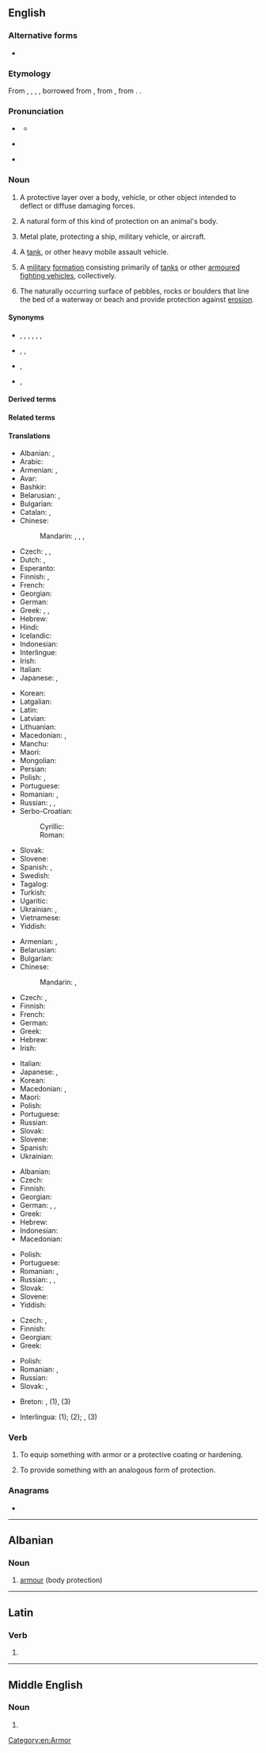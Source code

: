 {{also|Armor}}
==English==
{{wikipedia|armour|armor}}

===Alternative forms===
* {{l|en|armour}} {{qualifier|British|Canadian|Australian}}

===Etymology===
From {{inh|en|enm|armure}}, {{m|enm|armour}}, {{m|enm|armor}}, {{m|enm|armeure}}, borrowed from {{bor|en|xno|armure}}, from {{der|en|fro|armeüre}}, from {{der|en|la|armātūra}}. {{doublet|en|armure}}.

===Pronunciation===
* {{a|US}} {{IPA|en|/ˈɑːɹ.mɚ/}}
** {{audio|en|en-us-armor.ogg|Audio (US)}}
* {{a|UK}} {{IPA|en|/ˈɑː.mə/}}
* {{rhymes|en|ɑː(ɹ)mə(ɹ)}}

===Noun===
{{en-noun|~}} {{tlb|en|chiefly|_|American spelling}}

# {{lb|en|uncountable}} A protective layer over a body, vehicle, or other object intended to deflect or diffuse damaging forces.
# {{lb|en|uncountable}} A natural form of this kind of protection on an animal's body.
# {{lb|en|uncountable}} Metal plate, protecting a ship, military vehicle, or aircraft.
# {{lb|en|countable}} A [[tank]], or other heavy mobile assault vehicle.
# {{lb|en|military|uncountable}} A [[military]] [[formation]] consisting primarily of [[tanks]] or other [[armoured fighting vehicles]], collectively.
# {{lb|en|hydrology|uncountable}} The naturally occurring surface of pebbles, rocks or boulders that line the bed of a waterway or beach and provide protection against [[erosion]].

====Synonyms====
* {{sense|body armour}} {{l|en|body armour}}, {{l|en|body armor}}, {{l|en|mail}}, {{l|en|chain mail}}, {{l|en|plate}}, {{l|en|suit of armour}}, {{l|en|suit of armor}}
* {{sense|animal}} {{l|en|horn}}, {{l|en|carapace}}, {{l|en|chitin}}
* {{sense|metal plate}} {{l|en|armour plate}}, {{l|en|armor plate}}
* {{sense|military}} {{l|en|mechanized}}, {{l|en|cavalry}}

====Derived terms====
{{der4|en|title=Terms derived from ''armour'' (noun)|appliqué armour|composite armour|armour-plated|armour plating|armoury|spaced armour|stand-off armour|suit of armour|reactive armour|explosive reactive armour}}

====Related terms====
{{rel4|en|arm|arms|armament|armaments|armure}}

====Translations====
{{trans-top|protective layer over a body, vehicle, or other object intended to deflect or diffuse damaging forces}}
* Albanian: {{t+|sq|armor}}, {{t+|sq|parzmore}}
* Arabic: {{t|ar|دِرْع|m}}
* Armenian: {{t+|hy|զրահ}}, {{t+|hy|պատյան}}
* Avar: {{t|av|йарагъ-матахӏ}}
* Bashkir: {{t|ba|һауыт}}
* Belarusian: {{t|be|браня́|f}}, {{t|be|даспе́хі|m-p}}
* Bulgarian: {{t+|bg|броня́|f}}
* Catalan: {{t+|ca|arnès|m}}, {{t+|ca|armadura|f}}
* Chinese:
*: Mandarin: {{t+|cmn|盔甲|tr=kuījiǎ}}, {{t+|cmn|鐵甲}}, {{t+|cmn|铁甲|tr=tiějiǎ}}, {{t+|cmn|鎧甲|tr=kǎijiǎ}}
* Czech: {{t+|cs|brnění|n}}, {{t+|cs|zbroj|f}}, {{t+|cs|pancíř|m}}
* Dutch: {{t+|nl|pantser|n}}, {{t+|nl|harnas|n}}
* Esperanto: {{t+|eo|kiraso}}
* Finnish: {{t+|fi|haarniska}}, {{t+|fi|panssari}}
* French: {{t+|fr|armure|f}}
* Georgian: {{t|ka|აბჯარი}}
* German: {{t+|de|Rüstung|f}}
* Greek: {{t+|el|θωράκιση|f}}, {{t+|el|πανοπλία|f}}, {{t+|el|οπλισμός|m}}
* Hebrew: {{t+|he|שִׁרְיוֹן|m|tr=shiryon}}
* Hindi: {{t+|hi|कवच|m}}
* Icelandic: {{t+|is|brynja|m}}
* Indonesian: {{t+|id|zirah}}
* Interlingue: {{t|ie|armatura}}
* Irish: {{t|ga|armúr|m}}
* Italian: {{t+|it|armatura|f}}
* Japanese: {{t+|ja|鎧|tr=yoroi}}, {{t|ja|装甲|tr=sōkō}}
{{trans-mid}}
* Korean: {{t+|ko|갑옷}}
* Latgalian: {{t|ltg|brūne}}
* Latin: {{t|la|armātūra}}
* Latvian: {{t|lv|bruņas|p}}
* Lithuanian: {{t|lt|šarvai}}
* Macedonian: {{t|mk|оклоп|m}}, {{t|mk|панцир|m}}
* Manchu: {{t|mnc|ᡠᡴ᠋ᠰᡳ᠍ᠨ}}
* Maori: {{t|mi|pākai}}
* Mongolian: {{t+|mn|хуяг}}
* Persian: {{t+|fa|زره|tr=zereh}}
* Polish: {{t+|pl|zbroja|f}}, {{t+|pl|pancerz|m}}
* Portuguese: {{t+|pt|armadura|f}}
* Romanian: {{t+|ro|armură|f}}, {{t+|ro|blindaj|n}}
* Russian: {{t+|ru|броня́|f}}, {{t+|ru|ла́ты|f-p}}, {{t+|ru|доспех|m-p|alt=доспе́хи}}
* Serbo-Croatian:
*: Cyrillic: {{t|sh|о̀клоп|m}}
*: Roman: {{t+|sh|òklop|m}}
* Slovak: {{t|sk|brnenie|n}}
* Slovene: {{t+|sl|oklep|m}}
* Spanish: {{t+|es|armadura|f}}, {{t|es|blindaje|m}}
* Swedish: {{t+|sv|rustning|c}}
* Tagalog: {{t|tl|baluti}}
* Turkish: {{t+|tr|zırh}}
* Ugaritic: {{t|uga|𐎘𐎗𐎊𐎐}}
* Ukrainian: {{t+|uk|броня́|f}}, {{t|uk|ла́ти|f-p}}
* Vietnamese: {{t+|vi|áo giáp}}
* Yiddish: {{t|yi|פּאַנצער|m}}
{{trans-bottom}}

{{trans-top|natural form of this kind of protection on an animal's body}}
* Armenian: {{t+|hy|զրահ}}, {{t+|hy|պատյան}}
* Belarusian: {{t|be|па́нцыр|m}}
* Bulgarian: {{t|bg|защитна обвивка|f}}
* Chinese:
*: Mandarin: {{t+|cmn|鎧甲}}, {{t+|cmn|铠甲|tr=kǎijiǎ}}
* Czech: {{t+|cs|krunýř|m}}, {{qualifier|colloquially}} {{t+|cs|pancíř|m}}
* Finnish: {{t+|fi|panssari}}
* French: {{t+|fr|cuirasse|f}}
* German: {{t|de|Panzerung|f}}
* Greek: {{t+|el|θωράκιση|f}}
* Hebrew: {{t+|he|שִׁרְיוֹן|m|tr=shiryon}}
* Irish: {{t|ga|armúr|m}}
{{trans-mid}}
* Italian: {{t+|it|corazza}}
* Japanese: {{t+|ja|鎧|tr=yoroi}}, {{t|ja|装甲|tr=sōkō}}
* Korean: {{t+|ko|철갑}}
* Macedonian: {{t|mk|оклоп|m}}, {{t|mk|школка|f}}
* Maori: {{t|mi|pākai}}
* Polish: {{t+|pl|pancerz|m}}
* Portuguese: {{t+|pt|couraça|f}}
* Russian: {{t+|ru|па́нцирь|m}}
* Slovak: {{t|sk|pancier|m}}
* Slovene: {{t+|sl|oklep|m}}
* Spanish: {{t+|es|coraza|f}}
* Ukrainian: {{t|uk|па́нцир|m}}
{{trans-bottom}}

{{trans-see|tank}}

{{trans-top|other heavy mobile assault vehicle}}
* Albanian: {{t+|sq|koracë}}
* Czech: {{t|cs|obrněné vozidlo|n}}
* Finnish: {{t+|fi|panssariajoneuvo}}
* Georgian: {{t|ka|ჯავშან-ტექნიკა}}
* German: {{t|de|Panzerung|f}}, {{t+|de|Panzer|m}}, {{t|de|Panzerkraftwagen}}
* Greek: {{t+|el|τεθωρακισμένο|n}}
* Hebrew: {{t|he|משוריין|m|tr=meshuryan}}
* Indonesian: {{t|id|lapis baja}}
* Macedonian: {{t|mk|оклоп|m}}
{{trans-mid}}
* Polish: {{t|pl|pojazd opancerzony|m}}
* Portuguese: {{t|pt|([[veículo]]) [[blindado]]|m}}
* Romanian: {{t|ro|[[vehicul]] [[blindat]]|n}}, {{t+|ro|blindat|n}}
* Russian: {{t|ru|боева́я брони́рованная маши́на|f}}, {{t|ru|ББМ|f}}, {{t+|ru|бронетранспортёр|m}} {{qualifier|armoured personnel carrier}}
* Slovak: {{t|sk|obrnené vozidlo|n}}
* Slovene: {{t|sl|oklepnik|m}}
* Yiddish: {{t|yi|פּאַנצער|m}}
{{trans-bottom}}

{{trans-top|military formation consisting primarily of tanks}}
* Czech: {{t|cs|obrněné vojsko|n}}, {{t|cs|obrněná vojska|p}}
* Finnish: {{t|fi|panssarijoukot|p}}
* Georgian: {{t|ka|ჯავშან-ტექნიკა}}
* Greek: {{t+|el|τεθωρακισμένα|n-p}}
{{trans-mid}}
* Polish: {{t|pl|wojska pancerne|p}}
* Romanian: {{t|ro|[[unitate]] [[blindată]]|f}}, {{t|ro|[[trupe]] [[blindate]]|f-p}}
* Russian: {{t|ru|бронета́нковые войска́|n-p}}
* Slovak: {{t|sk|obrnené vojsko|n}}, {{t|sk|obrnené vojská|p}}
{{trans-bottom}}

{{checktrans-top}}
* Breton: {{t+check|br|houarnwisk|m}}, {{t-check|br|hobregon|m}} (1), {{t-check|br|[[karbed]] [[houarnet]]}} (3)
{{trans-mid}}
* Interlingua: {{t-check|ia|armatura}} (1); {{t-check|ia|cuirasse}} (2); {{t-check|ia|[[vehiculo]] [[blindate]]}}, {{t-check|ia|blindato}} (3)
{{trans-bottom}}

===Verb===
{{en-verb}}

# {{lb|en|transitive}} To equip something with armor or a protective coating or hardening.
# {{lb|en|transitive}} To provide something with an analogous form of protection.

===Anagrams===
* {{anagrams|en|a=amorr|Marro|Morar|Morra|maror|morra}}

[[Category:en:Armor]]

----

==Albanian==

===Noun===
{{head|sq|noun}}

# [[armour]] (body protection)

{{tbot entry|Albanian|armour|2009|November|sq}}

----

==Latin==

===Verb===
{{la-verb-form|armor}}

# {{inflection of|la|armō||1|s|pres|pasv|indc}}

----

==Middle English==

===Noun===
{{head|enm|noun}}

# {{alternative form of|enm|armure}}